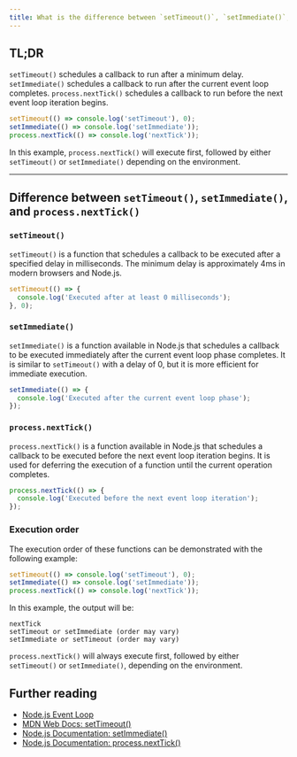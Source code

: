 ```yaml
---
title: What is the difference between `setTimeout()`, `setImmediate()`, and `process.nextTick()`?
---
```


## TL;DR

`setTimeout()` schedules a callback to run after a minimum delay. `setImmediate()` schedules a callback to run after the current event loop completes. `process.nextTick()` schedules a callback to run before the next event loop iteration begins.

```javascript
setTimeout(() => console.log('setTimeout'), 0);
setImmediate(() => console.log('setImmediate'));
process.nextTick(() => console.log('nextTick'));
```

In this example, `process.nextTick()` will execute first, followed by either `setTimeout()` or `setImmediate()` depending on the environment.

---

## Difference between `setTimeout()`, `setImmediate()`, and `process.nextTick()`

### `setTimeout()`

`setTimeout()` is a function that schedules a callback to be executed after a specified delay in milliseconds. The minimum delay is approximately 4ms in modern browsers and Node.js.

```javascript
setTimeout(() => {
  console.log('Executed after at least 0 milliseconds');
}, 0);
```

### `setImmediate()`

`setImmediate()` is a function available in Node.js that schedules a callback to be executed immediately after the current event loop phase completes. It is similar to `setTimeout()` with a delay of 0, but it is more efficient for immediate execution.

```javascript
setImmediate(() => {
  console.log('Executed after the current event loop phase');
});
```

### `process.nextTick()`

`process.nextTick()` is a function available in Node.js that schedules a callback to be executed before the next event loop iteration begins. It is used for deferring the execution of a function until the current operation completes.

```javascript
process.nextTick(() => {
  console.log('Executed before the next event loop iteration');
});
```

### Execution order

The execution order of these functions can be demonstrated with the following example:

```javascript
setTimeout(() => console.log('setTimeout'), 0);
setImmediate(() => console.log('setImmediate'));
process.nextTick(() => console.log('nextTick'));
```

In this example, the output will be:

```
nextTick
setTimeout or setImmediate (order may vary)
setImmediate or setTimeout (order may vary)
```

`process.nextTick()` will always execute first, followed by either `setTimeout()` or `setImmediate()`, depending on the environment.

## Further reading

- [Node.js Event Loop](https://nodejs.org/en/docs/guides/event-loop-timers-and-nexttick/)
- [MDN Web Docs: setTimeout()](https://developer.mozilla.org/en-US/docs/Web/API/setTimeout)
- [Node.js Documentation: setImmediate()](https://nodejs.org/api/timers.html#timers_setimmediate_callback_args)
- [Node.js Documentation: process.nextTick()](https://nodejs.org/api/process.html#process_process_nexttick_callback_args)

